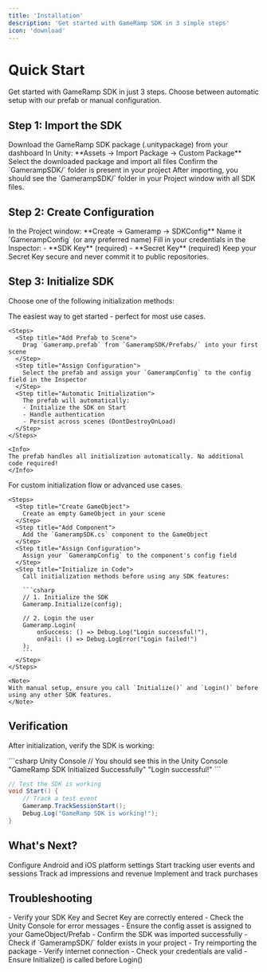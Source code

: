 ```yaml
---
title: 'Installation'
description: 'Get started with GameRamp SDK in 3 simple steps'
icon: 'download'
---
```


# Quick Start

Get started with GameRamp SDK in just 3 steps. Choose between automatic setup with our prefab or manual configuration.

## Step 1: Import the SDK

<Steps>
  <Step title="Download the Package">
    Download the GameRamp SDK package (.unitypackage) from your dashboard
  </Step>
  <Step title="Import in Unity">
    In Unity: **Assets → Import Package → Custom Package**
  </Step>
  <Step title="Select and Import">
    Select the downloaded package and import all files
  </Step>
  <Step title="Verify Installation">
    Confirm the `GamerampSDK/` folder is present in your project
  </Step>
</Steps>

<Check>
After importing, you should see the `GamerampSDK/` folder in your Project window with all SDK files.
</Check>

## Step 2: Create Configuration

<Steps>
  <Step title="Create Config Asset">
    In the Project window: **Create → Gameramp → SDKConfig**
  </Step>
  <Step title="Name the Config">
    Name it `GamerampConfig` (or any preferred name)
  </Step>
  <Step title="Add Credentials">
    Fill in your credentials in the Inspector:
    - **SDK Key** (required)
    - **Secret Key** (required)
  </Step>
</Steps>

<Warning>
Keep your Secret Key secure and never commit it to public repositories.
</Warning>

## Step 3: Initialize SDK

Choose one of the following initialization methods:

<Tabs>
  <Tab title="Option 1: Prefab (Recommended)">
    The easiest way to get started - perfect for most use cases.

    <Steps>
      <Step title="Add Prefab to Scene">
        Drag `Gameramp.prefab` from `GamerampSDK/Prefabs/` into your first scene
      </Step>
      <Step title="Assign Configuration">
        Select the prefab and assign your `GamerampConfig` to the config field in the Inspector
      </Step>
      <Step title="Automatic Initialization">
        The prefab will automatically:
        - Initialize the SDK on Start
        - Handle authentication
        - Persist across scenes (DontDestroyOnLoad)
      </Step>
    </Steps>

    <Info>
    The prefab handles all initialization automatically. No additional code required!
    </Info>
  </Tab>

  <Tab title="Option 2: Manual Setup">
    For custom initialization flow or advanced use cases.

    <Steps>
      <Step title="Create GameObject">
        Create an empty GameObject in your scene
      </Step>
      <Step title="Add Component">
        Add the `GamerampSDK.cs` component to the GameObject
      </Step>
      <Step title="Assign Configuration">
        Assign your `GamerampConfig` to the component's config field
      </Step>
      <Step title="Initialize in Code">
        Call initialization methods before using any SDK features:

        ```csharp
        // 1. Initialize the SDK
        Gameramp.Initialize(config);

        // 2. Login the user
        Gameramp.Login(
            onSuccess: () => Debug.Log("Login successful!"),
            onFail: () => Debug.LogError("Login failed!")
        );
        ```
      </Step>
    </Steps>

    <Note>
    With manual setup, ensure you call `Initialize()` and `Login()` before using any other SDK features.
    </Note>
  </Tab>
</Tabs>

## Verification

After initialization, verify the SDK is working:

<CodeGroup>
```csharp Unity Console
// You should see this in the Unity Console
"GameRamp SDK Initialized Successfully"
"Login successful!"
```

```csharp Test Code
// Test the SDK is working
void Start() {
    // Track a test event
    Gameramp.TrackSessionStart();
    Debug.Log("GameRamp SDK is working!");
}
```
</CodeGroup>

## What's Next?

<CardGroup cols={2}>
  <Card
    title="Platform Configuration"
    icon="mobile"
    href="/sdks/unity/configuration"
  >
    Configure Android and iOS platform settings
  </Card>
  <Card
    title="Analytics"
    icon="chart-line"
    href="/sdks/unity/analytics"
  >
    Start tracking user events and sessions
  </Card>
  <Card
    title="Ads Integration"
    icon="rectangle-ad"
    href="/sdks/unity/ads"
  >
    Track ad impressions and revenue
  </Card>
  <Card
    title="In-App Purchases"
    icon="sack-dollar"
    href="/sdks/unity/iap"
  >
    Implement and track purchases
  </Card>
</CardGroup>

## Troubleshooting

<AccordionGroup>
  <Accordion title="SDK not initializing">
    - Verify your SDK Key and Secret Key are correctly entered
    - Check the Unity Console for error messages
    - Ensure the config asset is assigned to your GameObject/Prefab
  </Accordion>

  <Accordion title="Can't find Create → Gameramp menu">
    - Confirm the SDK was imported successfully
    - Check if `GamerampSDK/` folder exists in your project
    - Try reimporting the package
  </Accordion>

  <Accordion title="Login failing">
    - Verify internet connection
    - Check your credentials are valid
    - Ensure Initialize() is called before Login()
  </Accordion>
</AccordionGroup>